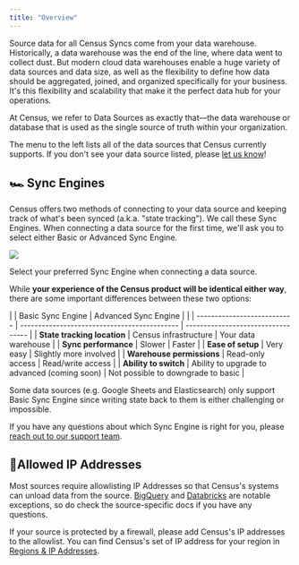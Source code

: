 ```yaml
---
title: "Overview"
---
```


Source data for all Census Syncs come from your data warehouse. Historically, a data warehouse was the end of the line, where data went to collect dust. But modern cloud data warehouses enable a huge variety of data sources and data size, as well as the flexibility to define how data should be aggregated, joined, and organized specifically for your business. It's this flexibility and scalability that make it the perfect data hub for your operations.

At Census, we refer to Data Sources as exactly that—the data warehouse or database that is used as the single source of truth within your organization.

The menu to the left lists all of the data sources that Census currently supports. If you don't see your data source listed, please [let us know](mailto:support@getcensus.com)!

## 🏎️ Sync Engines

Census offers two methods of connecting to your data source and keeping track of what's been synced (a.k.a. "state tracking"). We call these Sync Engines. When connecting a data source for the first time, we'll ask you to select either Basic or Advanced Sync Engine.

![](/images/sources/sync-engines.png)

Select your preferred Sync Engine when connecting a data source.

While **your experience of the Census product will be identical either way**, there are some important differences between these two options:

| | Basic Sync Engine         | Advanced Sync Engine                         |                                    |
| --------------------------- | -------------------------------------------- | ---------------------------------- |
| **State tracking location** | Census infrastructure                        | Your data warehouse                |
| **Sync performance**        | Slower                                       | Faster                             |
| **Ease of setup**           | Very easy                                    | Slightly more involved             |
| **Warehouse permissions**   | Read-only access                             | Read/write access                  |
| **Ability to switch**       | Ability to upgrade to advanced (coming soon) | Not possible to downgrade to basic |

Some data sources (e.g. Google Sheets and Elasticsearch) only support Basic Sync Engine since writing state back to them is either challenging or impossible.

If you have any questions about which Sync Engine is right for you, please [reach out to our support team](mailto:support@getcensus.com).

## 🚦Allowed IP Addresses

Most sources require allowlisting IP Addresses so that Census's systems can unload data from the source. [BigQuery](/sources/google-bigquery) and [Databricks](/sources/databricks) are notable exceptions, so do check the source-specific docs if you have any questions.

If your source is protected by a firewall, please add Census's IP addresses to the allowlist. You can find Census's set of IP address for your region in [Regions & IP Addresses](/basics/security-and-privacy/regions-and-ip-addresses#ip-addresses).